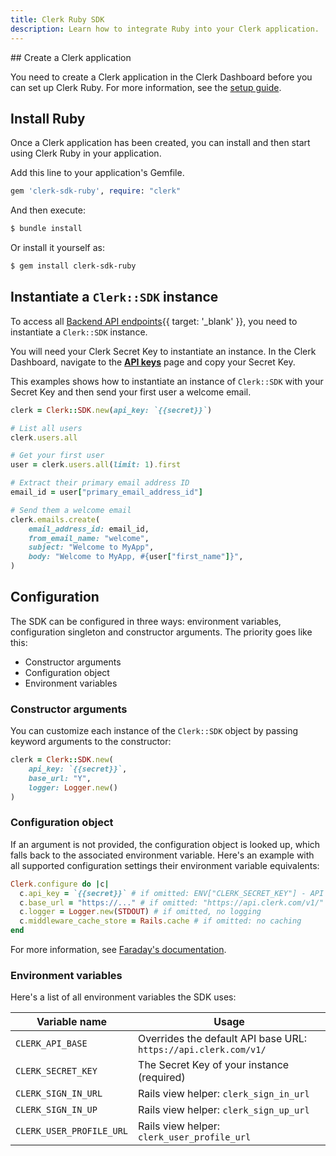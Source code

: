 ```yaml
---
title: Clerk Ruby SDK
description: Learn how to integrate Ruby into your Clerk application.
---
```


<Steps>
  ## Create a Clerk application

  You need to create a Clerk application in the Clerk Dashboard before you can set up Clerk Ruby. For more information, see the [setup guide](/docs/quickstarts/setup-clerk).

  ## Install Ruby

  Once a Clerk application has been created, you can install and then start using Clerk Ruby in your application.

  Add this line to your application's Gemfile.

  ```ruby
  gem 'clerk-sdk-ruby', require: "clerk"
  ```

  And then execute:

  ```sh {{ filename: 'terminal' }}
  $ bundle install
  ```

  Or install it yourself as:

  ```sh {{ filename: 'terminal' }}
  $ gem install clerk-sdk-ruby
  ```

  ## Instantiate a `Clerk::SDK` instance

  To access all [Backend API endpoints](/docs/reference/backend-api){{ target: '_blank' }}, you need to instantiate a `Clerk::SDK` instance.

  You will need your Clerk Secret Key to instantiate an instance. In the Clerk Dashboard, navigate to the [**API keys**](https://dashboard.clerk.com/last-active?path=api-keys) page and copy your Secret Key.

  This examples shows how to instantiate an instance of `Clerk::SDK` with your Secret Key and then send your first user a welcome email.

  ```ruby
  clerk = Clerk::SDK.new(api_key: `{{secret}}`)

  # List all users
  clerk.users.all

  # Get your first user
  user = clerk.users.all(limit: 1).first

  # Extract their primary email address ID
  email_id = user["primary_email_address_id"]

  # Send them a welcome email
  clerk.emails.create(
      email_address_id: email_id,
      from_email_name: "welcome",
      subject: "Welcome to MyApp",
      body: "Welcome to MyApp, #{user["first_name"]}",
  )
  ```

  ## Configuration

  The SDK can be configured in three ways: environment variables, configuration singleton and constructor arguments. The priority goes like this:

  - Constructor arguments
  - Configuration object
  - Environment variables

  ### Constructor arguments

  You can customize each instance of the `Clerk::SDK` object by passing keyword arguments to the constructor:

  ```ruby
  clerk = Clerk::SDK.new(
      api_key: `{{secret}}`,
      base_url: "Y",
      logger: Logger.new()
  )
  ```

  ### Configuration object

  If an argument is not provided, the configuration object is looked up, which falls back to the associated environment variable. Here's an example with all supported configuration settings their environment variable equivalents:

  ```ruby
  Clerk.configure do |c|
    c.api_key = `{{secret}}` # if omitted: ENV["CLERK_SECRET_KEY"] - API calls will fail if unset
    c.base_url = "https://..." # if omitted: "https://api.clerk.com/v1/"
    c.logger = Logger.new(STDOUT) # if omitted, no logging
    c.middleware_cache_store = Rails.cache # if omitted: no caching
  end
  ```

  For more information, see [Faraday's documentation](https://lostisland.github.io/faraday/#/).

  ### Environment variables

  Here's a list of all environment variables the SDK uses:

  | Variable name | Usage |
  | - | - |
  | `CLERK_API_BASE` | Overrides the default API base URL: `https://api.clerk.com/v1/` |
  | `CLERK_SECRET_KEY` | The Secret Key of your instance (required) |
  | `CLERK_SIGN_IN_URL` | Rails view helper: `clerk_sign_in_url` |
  | `CLERK_SIGN_IN_UP` | Rails view helper: `clerk_sign_up_url` |
  | `CLERK_USER_PROFILE_URL` | Rails view helper: `clerk_user_profile_url` |
</Steps>

